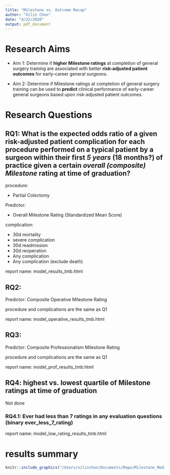 ```yaml
---
title: "Milestone vs. Outcome Recap"
author: "Xilin Chen"
date: "4/22/2020"
output: pdf_document
---
```




# Research Aims

- Aim 1: Determine if **higher Milestone ratings** at completion of general surgery training are associated with better **risk-adjusted patient outcomes** for early-career general surgeons.

- Aim 2: Determine if Milestone ratings at completion of general surgery training can be used to **predict** clinical performance of early-career general surgeons based upon risk-adjusted patient outcomes.

# Research Questions

## RQ1: What is the expected odds ratio of a given risk-adjusted patient complication for each procedure performed on a typical patient by a surgeon within their first *5 years* (18 months?) of practice given a certain *overall (composite) Milestone* rating at time of graduation?

procedure:

- Partial Colectomy

Predictor:

- Overall Milestone Rating (Standardized Mean Score)

complication:

- 30d mortality
- severe complication
- 30d readmission
- 30d reoperation 
- Any complication
- Any complication (exclude death)


report name: model_results_tmb.html

## RQ2: 

Predictor: Composite Operative Milestone Rating 
 
procedure and complications are the same as Q1

report name: model_operative_results_tmb.html

## RQ3: 

Predictor: Composite Professionalism Milestone Rating 

procedure and complications are the same as Q1

report name: model_prof_results_tmb.html

## RQ4: highest vs. lowest quartile of Milestone ratings at time of graduation

Not done

### RQ4.1: Ever had less than 7 ratings in any evaluation questions (binary ever_less_7_rating)

report name: model_low_rating_results_tmb.html


# results summary

```r
knitr::include_graphics("/Users/xilinchen/Documents/Repo/Milestone_Medicare_Outcomes/images/or_bar.png")
```





